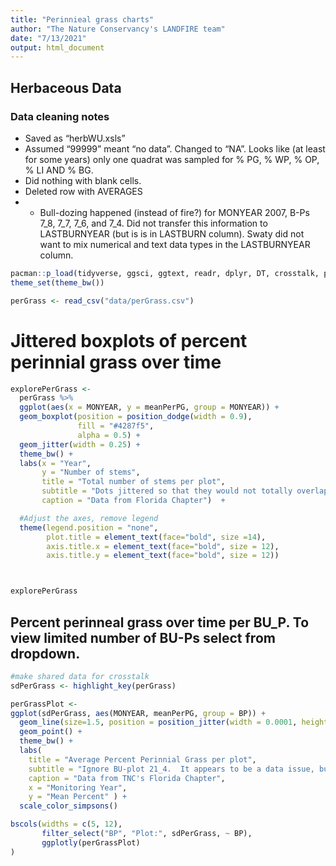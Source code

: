 ```yaml
---
title: "Perinnieal grass charts"
author: "The Nature Conservancy's LANDFIRE team"
date: "7/13/2021"
output: html_document
---
```



## Herbaceous Data

### Data cleaning notes

* Saved as "herbWU.xsls"
* Assumed "99999" meant "no data". Changed to "NA".  Looks like (at least for some years) only one quadrat was sampled for % PG, % WP, % OP, % LI AND % BG.
* Did nothing with blank cells.
* Deleted row with AVERAGES
* * Bull-dozing happened (instead of fire?) for MONYEAR 2007, B-Ps 7_8, 7_7, 7_6, and 7_4.  Did not transfer this information to LASTBURNYEAR (but is is in LASTBURN column). Swaty did not want to mix numerical and text data types in the LASTBURNYEAR column.


```r
pacman::p_load(tidyverse, ggsci, ggtext, readr, dplyr, DT, crosstalk, plotly, ggforce)
theme_set(theme_bw())
```

```r
perGrass <- read_csv("data/perGrass.csv")

```


# Jittered boxplots of percent perinnial grass over time

```r
explorePerGrass <-
  perGrass %>%
  ggplot(aes(x = MONYEAR, y = meanPerPG, group = MONYEAR)) +
  geom_boxplot(position = position_dodge(width = 0.9),
               fill = "#4287f5",
               alpha = 0.5) +
  geom_jitter(width = 0.25) +
  theme_bw() +
  labs(x = "Year",
       y = "Number of stems",
       title = "Total number of stems per plot",
       subtitle = "Dots jittered so that they would not totally overlap",
       caption = "Data from Florida Chapter")  +

  #Adjust the axes, remove legend
  theme(legend.position = "none",
        plot.title = element_text(face="bold", size =14),
        axis.title.x = element_text(face="bold", size = 12),
        axis.title.y = element_text(face="bold", size = 12))



explorePerGrass
```






## Percent perinneal grass over time per BU_P.  To view limited number of BU-Ps select from dropdown. 

```r
#make shared data for crosstalk
sdPerGrass <- highlight_key(perGrass)

```



```r
perGrassPlot <-  
ggplot(sdPerGrass, aes(MONYEAR, meanPerPG, group = BP)) +
  geom_line(size=1.5, position = position_jitter(width = 0.0001, height = 1.0)) +
  geom_point() +
  theme_bw() +
  labs(
    title = "Average Percent Perinnial Grass per plot",
    subtitle = "Ignore BU-plot 21_4.  It appears to be a data issue, but we decided to not delete the data.",
    caption = "Data from TNC's Florida Chapter",
    x = "Monitoring Year",
    y = "Mean Percent" ) +
  scale_color_simpsons()

bscols(widths = c(5, 12),
       filter_select("BP", "Plot:", sdPerGrass, ~ BP),
       ggplotly(perGrassPlot)
)

```
